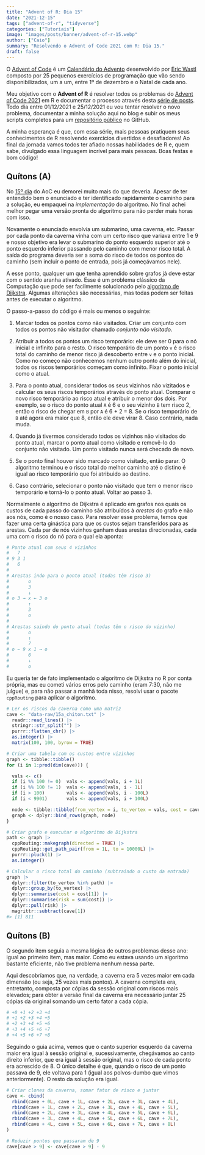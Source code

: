 ```yaml
---
title: "Advent of R: Dia 15"
date: "2021-12-15"
tags: ["advent-of-r", "tidyverse"]
categories: ["Tutoriais"]
image: "images/posts/banner/advent-of-r-15.webp"
author: ["Caio"]
summary: "Resolvendo o Advent of Code 2021 com R: Dia 15."
draft: false
---
```


O [Advent of Code](https://adventofcode.com) é um
[Calendário do Advento](https://pt.wikipedia.org/wiki/Calend%C3%A1rio_do_Advento)
desenvolvido por [Eric Wastl](https://github.com/topaz) composto por 25
pequenos exercícios de programação que vão sendo disponibilizados, um a um,
entre 1º de dezembro e o Natal de cada ano.

Meu objetivo com o **Advent of R** é resolver todos os problemas do
[Advent of Code 2021](https://adventofcode.com/2021) em R e documentar o
processo através desta
[série de posts](https://blog.curso-r.com/tags/advent-of-r/). Todo dia entre
01/12/2021 e 25/12/2021 eu vou tentar resolver o novo problema, documentar a
minha solução aqui no blog e subir os meus scripts completos para um
[repositório público](https://github.com/curso-r/advent-of-r) no GitHub.

A minha esperança é que, com essa série, mais pessoas pratiquem seus
conhecimentos de R resolvendo exercícios divertidos e desafiadores! Ao final
da jornada vamos todos ter afiado nossas habilidades de R e, quem sabe,
divulgado essa linguagem incrível para mais pessoas. Boas festas e bom código!

## Quítons (A)

No [15º dia](https://adventofcode.com/2021/day/15) do AoC eu demorei muito mais
do que deveria. Apesar de ter entendido bem o enunciado e ter identificado
rapidamente o caminho para a solução, eu empaquei na _implementação_ do
algoritmo. No final achei melhor pegar uma versão pronta do algoritmo para não
perder mais horas com isso.

Novamente o enunciado envolvia um submarino, uma caverna, etc. Passar por cada
ponto da caverna vinha com um certo risco que variava entre 1 e 9 e nosso
objetivo era levar o submarino do ponto esquerdo superior até o ponto esquerdo
inferior passando pelo caminho com menor risco total. A saída do programa
deveria ser a soma do risco de todos os pontos do caminho (sem incluir o ponto
de entrada, pois já começávamos nele).

A esse ponto, qualquer um que tenha aprendido sobre grafos já deve estar com o
sentido aranha ativado. Esse é um problema clássico da Computação que pode ser
facilmente solucionado pelo [algoritmo de
Dijkstra](https://pt.wikipedia.org/wiki/Algoritmo_de_Dijkstra). Algumas
alterações são necessárias, mas todas podem ser feitas antes de executar o
algoritmo.

O passo-a-passo do código é mais ou menos o seguinte:

1. Marcar todos os pontos como não visitados. Criar um conjunto com todos os
pontos não visitador chamado _conjunto não visitado_.

2. Atribuir a todos os pontos um risco temporário: ele deve ser 0 para o nó
inicial e infinito para o resto. O risco temporário de um ponto `v` é o risco
total do caminho de menor risco já descoberto entre `v` e o ponto inicial. Como
no começo não conhecemos nenhum outro ponto além do inicial, todos os riscos
temporários começam como infinito. Fixar o ponto inicial como o atual.

3. Para o ponto atual, considerar todos os seus vizinhos não vizitados e
calcular os seus riscos temporários através do ponto atual. Comparar o novo
risco temporário ao risco atual e atribuir o menor dos dois. Por exemplo, se o
risco do ponto atual `A` é 6 e o seu vizinho `B` tem risco 2, então o risco de
chegar em `B` por `A` é 6 + 2 = 8. Se o risco temporário de `B` até agora era
maior que 8, então ele deve virar 8. Caso contrário, nada muda.

4. Quando já tivermos considerado todos os vizinhos não visitados do ponto
atual, marcar o ponto atual como visitado e removê-lo do conjunto não visitado.
Um ponto visitado nunca será checado de novo.

5. Se o ponto final houver sido marcado como visitado, então parar. O algoritmo
terminou e o risco total do melhor caminho até o distino é igual ao risco
temporário que foi atribuido ao destino.

6. Caso contrário, selecionar o ponto não visitado que tem o menor risco
temporário e torná-lo o ponto atual. Voltar ao passo 3.

Normalmente o algoritmo de Dijkstra é aplicado em grafos nos quais os custos de
cada passo do caminho são atribuídos à _arestas_ do grafo e não aos nós, como é
o nosso caso. Para resolver esse problema, temos que fazer uma certa ginástica
para que os custos sejam transferidos para as arestas. Cada par de nós vizinhos
ganham duas arestas direcionadas, cada uma com o risco do nó para o qual ela
aponta:

```r
# Ponto atual com seus 4 vizinhos
#   7
# 9 3 1
#   6
#
# Arestas indo para o ponto atual (todas têm risco 3)
#       o
#       3
#       ↓
# o 3 → x ← 3 o
#       ↑
#       3
#       o
#
# Arestas saindo do ponto atual (todas têm o risco do vizinho)
#       o
#       ↑
#       7
# o ← 9 x 1 → o
#       6
#       ↓
#       o
```

Eu queria ter de fato implementado o algoritmo de Dijkstra no R por conta
própria, mas eu cometi vários erros pelo caminho (eram 7:30, não me julgue) e,
para não passar a manhã toda nisso, resolvi usar o pacote `cppRouting` para
aplicar o algoritmo.

```r
# Ler os riscos da caverna como uma matriz
cave <- "data-raw/15a_chiton.txt" |>
  readr::read_lines() |>
  stringr::str_split("") |>
  purrr::flatten_chr() |>
  as.integer() |>
  matrix(100, 100, byrow = TRUE)

# Criar uma tabela com os custos entre vizinhos
graph <- tibble::tibble()
for (i in 1:prod(dim(cave))) {

  vals <- c()
  if (i %% 100 != 0)  vals <- append(vals, i + 1L)
  if (i %% 100 != 1)  vals <- append(vals, i - 1L)
  if (i > 100)        vals <- append(vals, i - 100L)
  if (i < 9901)       vals <- append(vals, i + 100L)

  node <- tibble::tibble(from_vertex = i, to_vertex = vals, cost = cave[vals])
  graph <- dplyr::bind_rows(graph, node)
}

# Criar grafo e executar o algoritmo de Dijkstra
path <- graph |>
  cppRouting::makegraph(directed = TRUE) |>
  cppRouting::get_path_pair(from = 1L, to = 10000L) |>
  purrr::pluck(1) |>
  as.integer()

# Calcular o risco total do caminho (subtraíndo o custo da entrada)
graph |>
  dplyr::filter(to_vertex %in% path) |>
  dplyr::group_by(to_vertex) |>
  dplyr::summarise(cost = cost[1]) |>
  dplyr::summarise(risk = sum(cost)) |>
  dplyr::pull(risk) |>
  magrittr::subtract(cave[1])
#> [1] 811
```

## Quítons (B)

O segundo item seguia a mesma lógica de outros problemas desse ano: igual ao
primeiro item, mas maior. Como eu estava usando um algoritmo bastante eficiente,
não tive problema nenhum nessa parte.

Aqui descobríamos que, na verdade, a caverna era 5 vezes maior em cada dimensão
(ou seja, 25 vezes mais pontos). A caverna completa era, entretanto, composta
por cópias da sessão original com riscos mais elevados; para obter a versão
final da caverna era necessário juntar 25 cópias da original somando um certo
fator a cada cópia.

```r
# +0 +1 +2 +3 +4
# +1 +2 +3 +4 +5
# +2 +3 +4 +5 +6
# +3 +4 +5 +6 +7
# +4 +5 +6 +7 +8
```

Seguindo o guia acima, vemos que o canto superior esquerdo da caverna maior era
igual à sessão original e, sucessivamente, chegávamos ao canto direito inferior,
que era igual à sessão original, mas o risco de cada ponto era acrescido de 8.
O único detalhe é que, quando o risco de um ponto passava de 9, ele voltava para
1 (igual aos polvos-dumbo que vimos anteriormente). O resto da solução era
igual.

```r
# Criar clones da caverna, somar fator de risco e juntar
cave <- cbind(
  rbind(cave + 0L, cave + 1L, cave + 2L, cave + 3L, cave + 4L),
  rbind(cave + 1L, cave + 2L, cave + 3L, cave + 4L, cave + 5L),
  rbind(cave + 2L, cave + 3L, cave + 4L, cave + 5L, cave + 6L),
  rbind(cave + 3L, cave + 4L, cave + 5L, cave + 6L, cave + 7L),
  rbind(cave + 4L, cave + 5L, cave + 6L, cave + 7L, cave + 8L)
)

# Reduzir pontos que passaram de 9
cave[cave > 9] <- cave[cave > 9] - 9
```
